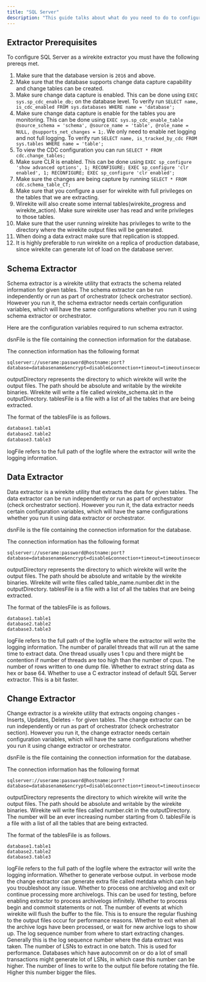 ```yaml
---
title: "SQL Server"
description: "This guide talks about what do you need to do to configure SQL Server to use Wirekite."
---
```


## Extractor Prerequisites

To configure SQL Server as a wirekite extractor you must have the following prereqs met.

 1. Make sure that the database version is `2016` and above.
 2. Make sure that the database supports change data capture capability and change tables can be created.
 3. Make sure change data capture is enabled. This can be done using `EXEC sys.sp_cdc_enable_db;` on the database level. To verify run `SELECT name, is_cdc_enabled FROM sys.databases WHERE name = 'database';`
 4. Make sure change data capture is enable for the tables you are monitoring. This can be done using `EXEC sys.sp_cdc_enable_table @source_schema = 'schema', @source_name = 'table', @role_name = NULL, @supports_net_changes = 1;`. We only need to enable net logging and not full logging. To verify run `SELECT name, is_tracked_by_cdc FROM sys.tables WHERE name = 'table';`
 5. To view the CDC configuration you can run `SELECT * FROM cdc.change_tables;`
 6. Make sure CLR is enabled. This can be done using `EXEC sp_configure 'show advanced options', 1;
    RECONFIGURE;
    EXEC sp_configure 'clr enabled', 1;
    RECONFIGURE;
    EXEC sp_configure 'clr enabled';`
 7. Make sure the changes are being capture by running `SELECT * FROM cdc.schema_table_CT;`
 8. Make sure that you configure a user for wirekite with full privileges on the tables that we are extracting.
 9. Wirekite will also create some internal tables(wirekite_progress and wirekite_action). Make sure wirekite user has read and write privileges to those tables.
10. Make sure that the user running wirekite has privileges to write to the directory where the wirekite output files will be generated.
11. When doing a data extract make sure that replication is stopped.
12. It is highly preferable to run wirekite on a replica of production database, since wirekite can generate lot of load on the database server.

## Schema Extractor

Schema extractor is a wirekite utility that extracts the schema related information for given tables. The schema extractor can be run independently or run as part of orchestrator (check orchestrator section). However you run it, the schema extractor needs certain configuration variables, which will have the same configurations whether you run it using schema extractor or orchestrator.

Here are the configuration variables required to run schema extractor.

<ResponseField name="dsnFile" type="string" required>
  dsnFile is the file containing the connection information for the database.
</ResponseField>

The connection information has the following format

```shellscript
sqlserver://userame:password@hostname:port?database=databasename&encrypt=disable&connection+timeout=timeoutinseconds
```
<ResponseField name="outputDirectory" type="string" required>
  outputDirectory represents the directory to which wirekite will write the output files. The path should be absolute and writable by the wirekite binaries. Wirekite will write a file called wirekite_schema.skt in the outputDirectory.
</ResponseField>

<ResponseField name="tablesFile" type="string" required>
  tablesFile is a file with a list of all the tables that are being extracted.
</ResponseField>

The format of the tablesFile is as follows.

```c++
database1.table1
database2.table2
database3.table3
```

<ResponseField name="logFile" type="string" required>
  logFile refers to the full path of the logfile where the extractor will write the logging information.
</ResponseField>

## Data Extractor

Data extractor is a wirekite utility that extracts the data for given tables. The data extractor can be run independently or run as part of orchestrator (check orchestrator section). However you run it, the data extractor needs certain configuration variables, which will have the same configurations whether you run it using data extractor or orchestrator.

<ResponseField name="dsnFile" type="string" required>
  dsnFile is the file containing the connection information for the database.
</ResponseField>

The connection information has the following format

```shellscript
sqlserver://userame:password@hostname:port?database=databasename&encrypt=disable&connection+timeout=timeoutinseconds
```

<ResponseField name="outputDirectory" type="string" required>
  outputDirectory represents the directory to which wirekite will write the output files. The path should be absolute and writable by the wirekite binaries. Wirekite will write files called table_name.number.dkt in the outputDirectory.
</ResponseField>

<ResponseField name="tablesFile" type="string" required>
  tablesFile is a file with a list of all the tables that are being extracted.
</ResponseField>

The format of the tablesFile is as follows.

```shellscript
database1.table1
database2.table2
database3.table3
```

<ResponseField name="logFile" type="string" required>
  logFile refers to the full path of the logfile where the extractor will write the logging information.
</ResponseField>

<ResponseField name="maxThreads" type="number" default="5">
  The number of parallel threads that will run at the same time to extract data. One thread usually uses 1 cpu and there might be contention if number of threads are too high than the number of cpus.
</ResponseField>

<ResponseField name="maxRowsPerDump" type="number" default="200000">
  The number of rows written to one dump file.
</ResponseField>

<ResponseField name="hexEncoding" type="boolean" default="false">
  Whether to extract string data as hex or base 64.
</ResponseField>

<ResponseField name="useExternalDumper" type="boolean" default="false">
  Whether to use a C extractor instead of default SQL Server extractor. This is a bit faster.
</ResponseField>

## Change Extractor

Change extractor is a wirekite utility that extracts ongoing changes - Inserts, Updates, Deletes - for given tables. The change extractor can be run independently or run as part of orchestrator (check orchestrator section). However you run it, the change extractor needs certain configuration variables, which will have the same configurations whether you run it using change extractor or orchestrator.

<ResponseField name="dsnFile" type="string" required>
  dsnFile is the file containing the connection information for the database.
</ResponseField>

The connection information has the following format

```shellscript
sqlserver://userame:password@hostname:port?database=databasename&encrypt=disable&connection+timeout=timeoutinseconds
```

<ResponseField name="outputDirectory" type="string" required>
  outputDirectory represents the directory to which wirekite will write the output files. The path should be absolute and writable by the wirekite binaries. Wirekite will write files called number.ckt in the outputDirectory. The number will be an ever increasing number starting from 0.
</ResponseField>

<ResponseField name="tablesFile" type="string" required>
  tablesFile is a file with a list of all the tables that are being extracted.
</ResponseField>

The format of the tablesFile is as follows.

```shellscript
database1.table1
database2.table2
database3.table3
```

<ResponseField name="logFile" type="string" required>
  logFile refers to the full path of the logfile where the extractor will write the logging information.
</ResponseField>

<ResponseField name="verbose" type="boolean" default="false">
  Whether to generate verbose output. in verbose mode the change extractor can generate extra file called metdata which can help you troubleshoot any issue.
</ResponseField>

<ResponseField name="processOneArchivelog" type="boolean" default="false">
  Whether to process one archivelog and exit or continue processing more archivelogs. This can be used for testing, before enabling extractor to process archivelogs infinitely.
</ResponseField>

<ResponseField name="processCommits" type="boolean" default="false">
  Whether to process begin and commoit statements or not.
</ResponseField>

<ResponseField name="eventsPerFlush" type="number" default="5000">
  The number of events at which wirekite will flush the buffer to the file. This is to ensure the regular flushing to the output files occur for performance reasons.
</ResponseField>

<ResponseField name="exitWhenIdle" type="boolean" default="false">
  Whether to exit when all the archive logs have been processed, or wait for new archive logs to show up.
</ResponseField>

<ResponseField name="startLsn" type="number" default="0">
  The log sequence number from where to start extracting changes. Generally this is the log sequence number where the data extract was taken.
</ResponseField>

<ResponseField name="lsnBatchSize" type="number" default="1000000">
  The number of LSNs to extract in one batch. This is used for performance. Databases which have autocommit on or do a lot of small transactions might generate lot of LSNs, in which case this number can be higher.
</ResponseField>

<ResponseField name="linesPerFile" type="number" default="100000">
  The number of lines to write to the output file before rotating the file. Higher this number bigger the files.
</ResponseField>